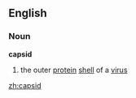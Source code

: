 ==English==
===Noun===
{{wikipedia}}
'''capsid'''
# the outer [[protein]] [[shell]] of a [[virus]]

[[zh:capsid]]